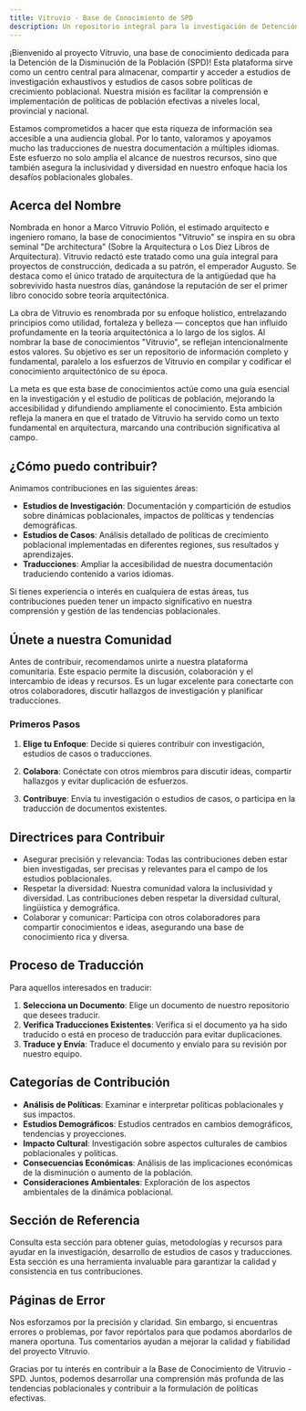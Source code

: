 ```yaml
---
title: Vitruvio - Base de Conocimiento de SPD
description: Un repositorio integral para la investigación de Detención de la Disminución de la Población (SPD) y estudios de casos sobre políticas de crecimiento poblacional a niveles local, provincial y nacional, con un enfoque en la accesibilidad multilingüe.
---
```


¡Bienvenido al proyecto Vitruvio, una base de conocimiento dedicada para la Detención de la Disminución de la Población (SPD)! Esta plataforma sirve como un centro central para almacenar, compartir y acceder a estudios de investigación exhaustivos y estudios de casos sobre políticas de crecimiento poblacional. Nuestra misión es facilitar la comprensión e implementación de políticas de población efectivas a niveles local, provincial y nacional.

Estamos comprometidos a hacer que esta riqueza de información sea accesible a una audiencia global. Por lo tanto, valoramos y apoyamos mucho las traducciones de nuestra documentación a múltiples idiomas. Este esfuerzo no solo amplía el alcance de nuestros recursos, sino que también asegura la inclusividad y diversidad en nuestro enfoque hacia los desafíos poblacionales globales.

## Acerca del Nombre

Nombrada en honor a Marco Vitruvio Polión, el estimado arquitecto e ingeniero romano, la base de conocimientos "Vitruvio" se inspira en su obra seminal "De architectura" (Sobre la Arquitectura o Los Diez Libros de Arquitectura). Vitruvio redactó este tratado como una guía integral para proyectos de construcción, dedicada a su patrón, el emperador Augusto. Se destaca como el único tratado de arquitectura de la antigüedad que ha sobrevivido hasta nuestros días, ganándose la reputación de ser el primer libro conocido sobre teoría arquitectónica.

La obra de Vitruvio es renombrada por su enfoque holístico, entrelazando principios como utilidad, fortaleza y belleza — conceptos que han influido profundamente en la teoría arquitectónica a lo largo de los siglos.
Al nombrar la base de conocimientos "Vitruvio", se reflejan intencionalmente estos valores. Su objetivo es ser un repositorio de información completo y fundamental, paralelo a los esfuerzos de Vitruvio en compilar y codificar el conocimiento arquitectónico de su época.

La meta es que esta base de conocimientos actúe como una guía esencial en la investigación y el estudio de políticas de población, mejorando la accesibilidad y difundiendo ampliamente el conocimiento. Esta ambición refleja la manera en que el tratado de Vitruvio ha servido como un texto fundamental en arquitectura, marcando una contribución significativa al campo.

## ¿Cómo puedo contribuir?

Animamos contribuciones en las siguientes áreas:

- **Estudios de Investigación**: Documentación y compartición de estudios sobre dinámicas poblacionales, impactos de políticas y tendencias demográficas.
- **Estudios de Casos**: Análisis detallado de políticas de crecimiento poblacional implementadas en diferentes regiones, sus resultados y aprendizajes.
- **Traducciones**: Ampliar la accesibilidad de nuestra documentación traduciendo contenido a varios idiomas.

Si tienes experiencia o interés en cualquiera de estas áreas, tus contribuciones pueden tener un impacto significativo en nuestra comprensión y gestión de las tendencias poblacionales.

## Únete a nuestra Comunidad

Antes de contribuir, recomendamos unirte a nuestra plataforma comunitaria. Este espacio permite la discusión, colaboración y el intercambio de ideas y recursos. Es un lugar excelente para conectarte con otros colaboradores, discutir hallazgos de investigación y planificar traducciones.

### Primeros Pasos

1. **Elige tu Enfoque**: Decide si quieres contribuir con investigación, estudios de casos o traducciones.
   
2. **Colabora**: Conéctate con otros miembros para discutir ideas, compartir hallazgos y evitar duplicación de esfuerzos.

3. **Contribuye**: Envía tu investigación o estudios de casos, o participa en la traducción de documentos existentes.

## Directrices para Contribuir

- Asegurar precisión y relevancia: Todas las contribuciones deben estar bien investigadas, ser precisas y relevantes para el campo de los estudios poblacionales.
- Respetar la diversidad: Nuestra comunidad valora la inclusividad y diversidad. Las contribuciones deben respetar la diversidad cultural, lingüística y demográfica.
- Colaborar y comunicar: Participa con otros colaboradores para compartir conocimientos e ideas, asegurando una base de conocimiento rica y diversa.

## Proceso de Traducción

Para aquellos interesados en traducir:

1. **Selecciona un Documento**: Elige un documento de nuestro repositorio que desees traducir.
2. **Verifica Traducciones Existentes**: Verifica si el documento ya ha sido traducido o está en proceso de traducción para evitar duplicaciones.
3. **Traduce y Envía**: Traduce el documento y envíalo para su revisión por nuestro equipo.

## Categorías de Contribución

- **Análisis de Políticas**: Examinar e interpretar políticas poblacionales y sus impactos.
- **Estudios Demográficos**: Estudios centrados en cambios demográficos, tendencias y proyecciones.
- **Impacto Cultural**: Investigación sobre aspectos culturales de cambios poblacionales y políticas.
- **Consecuencias Económicas**: Análisis de las implicaciones económicas de la disminución o aumento de la población.
- **Consideraciones Ambientales**: Exploración de los aspectos ambientales de la dinámica poblacional.

## Sección de Referencia

Consulta esta sección para obtener guías, metodologías y recursos para ayudar en la investigación, desarrollo de estudios de casos y traducciones. Esta sección es una herramienta invaluable para garantizar la calidad y consistencia en tus contribuciones.

## Páginas de Error

Nos esforzamos por la precisión y claridad. Sin embargo, si encuentras errores o problemas, por favor repórtalos para que podamos abordarlos de manera oportuna. Tus comentarios ayudan a mejorar la calidad y fiabilidad del proyecto Vitruvio.

Gracias por tu interés en contribuir a la Base de Conocimiento de Vitruvio - SPD. Juntos, podemos desarrollar una comprensión más profunda de las tendencias poblacionales y contribuir a la formulación de políticas efectivas.
